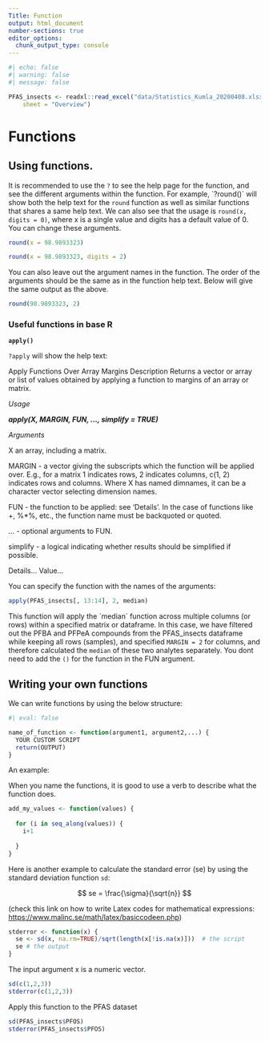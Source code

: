 ```yaml
---
Title: Function
output: html_document
number-sections: true
editor_options: 
  chunk_output_type: console
---
```


```r
#| echo: false
#| warning: false
#| message: false

PFAS_insects <- readxl::read_excel("data/Statistics_Kumla_20200408.xlsx", 
    sheet = "Overview")
```

# Functions

## Using functions.

It is recommended to use the `?` to see the help page for the function, and see the different arguments within the function. For example, \`?round()\` will show both the help text for the `round` function as well as similar functions that shares a same help text. We can also see that the usage is `round(x, digits = 0)`, where x is a single value and digits has a default value of 0. You can change these arguments.

```r
round(x = 98.9893323)
```

```r
round(x = 98.9893323, digits = 2)
```

You can also leave out the argument names in the function. The order of the arguments should be the same as in the function help text. Below will give the same output as the above.

```r
round(98.9893323, 2)

```

### Useful functions in base R

**`apply()`**

`?apply` will show the help text:

Apply Functions Over Array Margins Description Returns a vector or array or list of values obtained by applying a function to margins of an array or matrix.

*Usage*

***apply(X, MARGIN, FUN, ..., simplify = TRUE)***

*Arguments*

X an array, including a matrix.

MARGIN - a vector giving the subscripts which the function will be applied over. E.g., for a matrix 1 indicates rows, 2 indicates columns, c(1, 2) indicates rows and columns. Where X has named dimnames, it can be a character vector selecting dimension names.

FUN - the function to be applied: see 'Details'. In the case of functions like +, %\*%, etc., the function name must be backquoted or quoted.

... - optional arguments to FUN.

simplify - a logical indicating whether results should be simplified if possible.

Details... Value...

You can specify the function with the names of the arguments:

```r
apply(PFAS_insects[, 13:14], 2, median)
```

This function will apply the \`median\` function across multiple columns (or rows) within a specified matrix or dataframe. In this case, we have filtered out the PFBA and PFPeA compounds from the PFAS_insects dataframe while keeping all rows (samples), and specified `MARGIN = 2` for columns, and therefore calculated the `median` of these two analytes separately. You dont need to add the `()` for the function in the FUN argument.

## Writing your own functions

We can write functions by using the below structure:

```r
#| eval: false

name_of_function <- function(argument1, argument2,...) {
  YOUR CUSTOM SCRIPT
  return(OUTPUT)
}

```

An example:

When you name the functions, it is good to use a verb to describe what the function does.

```r

add_my_values <- function(values) {
  
  for (i in seq_along(values)) {
    i+1
    
  }
}

```

Here is another example to calculate the standard error (se) by using the standard deviation function `sd`:

$$
se = \frac{\sigma}{\sqrt{n}}
$$

(check this link on how to write Latex codes for mathematical expressions: <https://www.malinc.se/math/latex/basiccodeen.php>)

```r

stderror <- function(x) {
  se <- sd(x, na.rm=TRUE)/sqrt(length(x[!is.na(x)]))  # the script
  se # the output
}

```

The input argument x is a numeric vector.

```r
sd(c(1,2,3))
stderror(c(1,2,3))


```

Apply this function to the PFAS dataset

```r

sd(PFAS_insects$PFOS)
stderror(PFAS_insects$PFOS)


```

